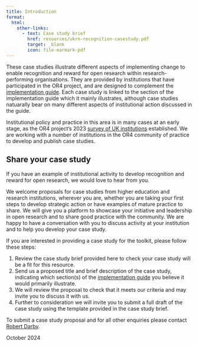 ```yaml
---
title: Introduction
format:
  html:
    other-links:
      - text: Case study brief
        href: resources/ukrn-recognition-casestudy.pdf
        target: _blank
        icon: file-earmark-pdf
---
```


These case studies illustrate different aspects of implementing change to enable recognition and reward for open research within research-performing organisations. They are provided by institutions that have participated in the OR4 project, and are designed to complement the [implementation guide](guide-contents.qmd). Each case study is linked to the section of the implementation guide which it mainly illustrates, although case studies natuarally bear on many different aspects of institutional action discussed in the guide. 

Institutional policy and practice in this area is in many cases at an early stage, as the OR4 project's 2023 [survey of UK institutions](https://doi.org/10.31219/osf.io/z52cn) established. We are working with a number of  institutions in the OR4 community of practice to develop and publish case studies. 

## Share your case study

If you have an example of institutional activity to develop recognition and reward for open research, we would love to hear from you.

We welcome proposals for case studies from higher education and research institutions, wherever you are, whether you are taking your first steps to develop strategic action or have examples of mature practice to share.  We will give you a platform to showcase your initiative and leadership in open research and to share good practice with the community. We are happy to have a conversation with you to discuss activity at your institution and to help you develop your case study. 

If you are interested in providing a case study for the toolkit, please follow these steps:

1. Review the case study brief provided here to check your case study will be a fit for this resource. 
2. Send us a proposed title and brief description of the case study, indicating which section(s) of the [implementation guide](guide-contents.qmd) you believe it would primarily illustrate.
3. We will review the proposal to check that it meets our criteria and may invite you to discuss it with us.
4. Further to consideration we will invite you to submit a full draft of the case study using the template provided in the case study brief.

To submit a case study proposal and for all other enquiries please contact [Robert Darby](mailto:r.m.darby@reading.ac.uk).

October 2024


